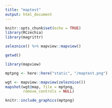 ```yaml
---
title: "maptest"
output: html_document
---
```


```r
knitr::opts_chunk$set(echo = TRUE)
library(RCzechia)
library(magrittr)
```

```r

zeleznice() %>% mapview::mapview()
```

```r
getwd()

library(mapview)

mptpng <- here::here("static", "/maptest.png")

wgt <- mapview::mapview(zeleznice())
mapshot(wgt@map, file = mptpng,
        remove_controls = NULL)
```

```r
knitr::include_graphics(mptpng)
```

